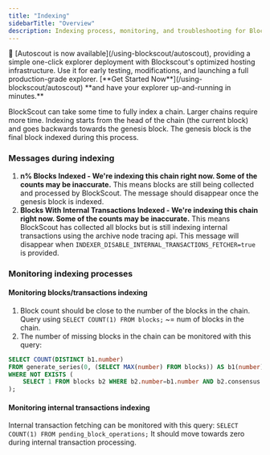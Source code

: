 ```yaml
---
title: "Indexing"
sidebarTitle: "Overview"
description: Indexing process, monitoring, and troubleshooting for Blockscout.
---
```


<Tip>
🚗 [Autoscout is now available](/using-blockscout/autoscout), providing a simple one-click explorer deployment with Blockscout's optimized hosting infrastructure. Use it for early testing, modifications, and launching a full production-grade explorer. [**Get Started Now**](/using-blockscout/autoscout) **and have your explorer up-and-running in minutes.**

</Tip>

BlockScout can take some time to fully index a chain. Larger chains require more time. Indexing starts from the head of the chain (the current block) and goes backwards towards the genesis block. The genesis block is the final block indexed during this process.

### Messages during indexing

1. **n% Blocks Indexed - We're indexing this chain right now. Some of the counts may be inaccurate.** This means blocks are still being collected and processed by BlockScout. The message should disappear once the genesis block is indexed.
2. **Blocks With Internal Transactions Indexed - We're indexing this chain right now. Some of the counts may be inaccurate.** This means BlockScout has collected all blocks but is still indexing internal transactions using the archive node tracing api. This message will disappear when `INDEXER_DISABLE_INTERNAL_TRANSACTIONS_FETCHER=true` is provided.

### Monitoring indexing processes

#### Monitoring blocks/transactions indexing

1. Block count should be close to the number of the blocks in the chain. Query using `SELECT COUNT(1) FROM blocks;` \~= num of blocks in the chain.
2. The number of missing blocks in the chain can be monitored with this query:

```sql
SELECT COUNT(DISTINCT b1.number)
FROM generate_series(0, (SELECT MAX(number) FROM blocks)) AS b1(number)
WHERE NOT EXISTS (
    SELECT 1 FROM blocks b2 WHERE b2.number=b1.number AND b2.consensus
);
```

#### Monitoring internal transactions indexing

Internal transaction fetching can be monitored with this query: `SELECT COUNT(1) FROM pending_block_operations;` It should move towards zero during internal transaction processing.


